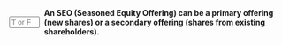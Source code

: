 ::: {.question-block}

<form onsubmit="event.preventDefault(); checkAnswerBox('q52','T')" style="display: flex; align-items: center; gap: 8px;">
<input type="text" id="q52" name="q52" maxlength="1" placeholder="T or F"
         style="width: 55px;" data-correct-answer="T" /> <label for="q52"><strong>An SEO (Seasoned Equity Offering) can be a primary offering (new shares) or a secondary offering (shares from existing shareholders).</strong></label>
</form>

<div id="feedback-q52" class="feedback" data-status="" style="display:none;">
The sentence is TRUE.
</div>
:::
